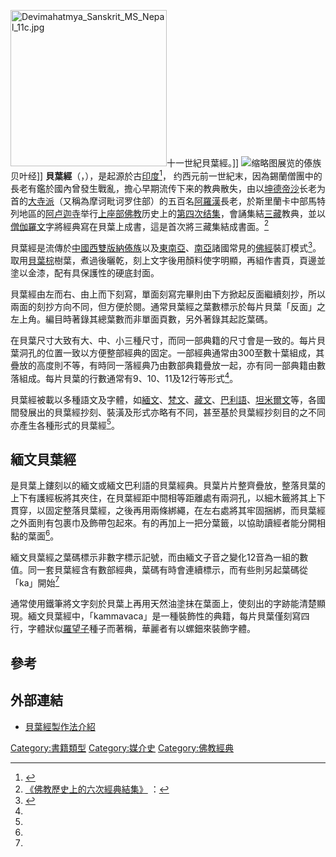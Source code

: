 [[File:Devimahatmya_Sanskrit_MS_Nepal_11c.jpg|250px]]十一世紀貝葉經。]]
[[File:贝叶经_3171.jpg|缩略图]]展览的傣族贝叶经]]
'''貝葉經'''（{{lang-kn|ತಾಳೆಗರಿ}}，{{lang-ta|ஓலைச் சுவடி}}），是起源於古[[印度|印度]]<ref name="論述貝葉經整理與編目工">{{Cite web |url=http://www.lac.org.tw/admin/ArticleFolder/2/75%E6%9C%9F/3643-75-15.pdf |title=論述貝葉經整理與編目工作 - 中華民國圖書館學會 |access-date=2012-10-28 |archive-url=https://web.archive.org/web/20120308100730/http://www.lac.org.tw/admin/ArticleFolder/2/75%E6%9C%9F/3643-75-15.pdf |archive-date=2012-03-08 |dead-url=yes }}</ref>，
约西元前一世紀末，因為錫蘭僧團中的長老有鑑於國內曾發生戰亂，擔心早期流传下来的教典散失，由以[[坤德帝沙|坤德帝沙]]长老为首的[[大寺派|大寺派]]（又稱為摩诃毗诃罗住部）的五百名[[阿羅漢|阿羅漢]]長老，於斯里蘭卡中部馬特列地區的[[阿盧寺|阿卢迦寺]]举行[[上座部佛教|上座部佛教]]历史上的[[第四次结集|第四次结集]]，會誦集結[[三藏|三藏]]教典，並以[[僧伽羅文|僧伽羅文]]字將經典寫在貝葉上成書，這是首次將三藏集結成書面。<ref name="《佛教歷史上的六次經典結集》">[http://dhamma.sutta.org/books/six_collection.htm 《佛教歷史上的六次經典結集》] {{Wayback|url=http://dhamma.sutta.org/books/six_collection.htm |date=20190320235420 }}：</ref>

貝葉經是流傳於[[中國|中國]][[西雙版納|西雙版納]][[傣族|傣族]]以及[[東南亞|東南亞]]、[[南亞|南亞]]諸國常見的[[佛經|佛經]]裝訂模式<ref>{{Cite web |url=http://www.npm.gov.tw/exh97/asia/_ch/pieces/105d.html |title=貝葉經 |access-date=2009-12-19 |archive-date=2020-08-09 |archive-url=https://web.archive.org/web/20200809194222/http://www.npm.gov.tw/exh97/asia/_ch/pieces/105d.html |dead-url=no }}</ref>。取用[[貝葉棕|貝葉棕]]樹葉，煮過後曬乾，刻上文字後用顏料使字明顯，再組作書頁，頁邊並塗以金漆，配有具保護性的硬底封面。

貝葉經由左而右、由上而下刻寫，單面刻寫完畢則由下方掀起反面繼續刻抄，所以兩面的刻抄方向不同，但方便於閱。通常貝葉經之葉數標示於每片貝葉「反面」之左上角。編目時著錄其總葉數而非單面頁數，另外著錄其起訖葉碼。

在貝葉尺寸大致有大、中、小三種尺寸，而同一部典籍的尺寸會是一致的。每片貝葉洞孔的位置一致以方便整部經典的固定。一部經典通常由300至數十葉組成，其疊放的高度則不等，有時同一落經典乃由數部典籍疊放一起，亦有同一部典籍由數落組成。每片貝葉的行數通常有9、10、11及12行等形式<ref name="論述貝葉經整理與編目工" />。

貝葉經被載以多種語文及字體，如[[緬文|緬文]]、[[梵文|梵文]]、[[藏文|藏文]]、[[巴利語|巴利語]]、[[泰米爾文|坦米爾文]]等，各國間發展出的貝葉經抄刻、裝潢及形式亦略有不同，甚至基於貝葉經抄刻目的之不同亦產生各種形式的貝葉經<ref name="論述貝葉經整理與編目工" />。

==緬文貝葉經==

是貝葉上鏤刻以的緬文或緬文巴利語的貝葉經典。貝葉片片整齊疊放，整落貝葉的上下有護經板將其夾住，在貝葉經距中間相等距離處有兩洞孔，以細木籤將其上下貫穿，以固定整落貝葉經，之後再用兩條綁繩，在左右處將其牢固捆綁，而貝葉經之外面則有包裹巾及飾帶包起來。有的再加上一把分葉籤，以協助讀經者能分開相黏的葉面<ref name="論述貝葉經整理與編目工" />。

緬文貝葉經之葉碼標示非數字標示記號，而由緬文子音之變化12音為一組的數值。同一套貝葉經含有數部經典，葉碼有時會連續標示，而有些則另起葉碼從「ka」開始<ref name="論述貝葉經整理與編目工" />

通常使用鐵筆將文字刻於貝葉上再用天然油塗抹在葉面上，使刻出的字跡能清楚顯現。緬文貝葉經中，「kammavaca」是一種裝飾性的典籍，每片貝葉僅刻寫四行，字體狀似[[羅望子|羅望子]]種子而著稱，華麗者有以螺鈿來裝飾字體。

==參考==
{{Reflist}}

== 外部連結 ==
{{Commonscat|Palm-leaf manuscripts}}
*[http://www.chinayigou.com/news/Article/szyl/wmys/gybk/200910/52383.html 貝葉經製作法介紹]{{dead link|date=2018年4月 |bot=InternetArchiveBot |fix-attempted=yes }}

{{傣族}}
{{云南国家级非物质文化遗产}}

[[Category:書籍類型|Category:書籍類型]]
[[Category:媒介史|Category:媒介史]]
[[Category:佛教經典|Category:佛教經典]]